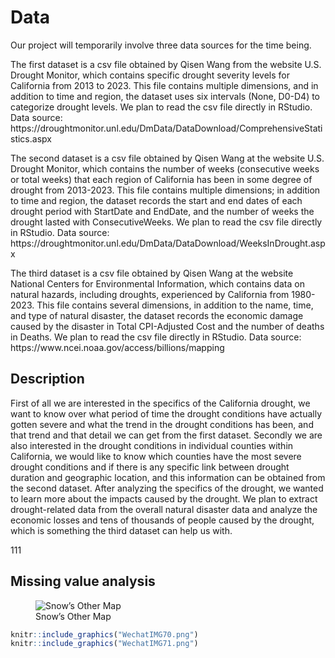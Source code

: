 # Data

Our project will temporarily involve three data sources for the time being. 

The first dataset is a csv file obtained by Qisen Wang from the website U.S. Drought Monitor, which contains specific drought severity levels for California from 2013 to 2023. This file contains multiple dimensions, and in addition to time and region, the dataset uses six intervals (None, D0-D4) to categorize drought levels. We plan to read the csv file directly in RStudio.
Data source: https://droughtmonitor.unl.edu/DmData/DataDownload/ComprehensiveStatistics.aspx

The second dataset is a csv file obtained by Qisen Wang at the website U.S. Drought Monitor, which contains the number of weeks (consecutive weeks or total weeks) that each region of California has been in some degree of drought from 2013-2023. This file contains multiple dimensions; in addition to time and region, the dataset records the start and end dates of each drought period with StartDate and EndDate, and the number of weeks the drought lasted with ConsecutiveWeeks. We plan to read the csv file directly in RStudio.
Data source: https://droughtmonitor.unl.edu/DmData/DataDownload/WeeksInDrought.aspx

The third dataset is a csv file obtained by Qisen Wang at the website National Centers for Environmental Information, which contains data on natural hazards, including droughts, experienced by California from 1980-2023. This file contains several dimensions, in addition to the name, time, and type of natural disaster, the dataset records the economic damage caused by the disaster in Total CPI-Adjusted Cost and the number of deaths in Deaths. We plan to read the csv file directly in RStudio.
Data source: https://www.ncei.noaa.gov/access/billions/mapping

## Description

First of all we are interested in the specifics of the California drought, we want to know over what period of time the drought conditions have actually gotten severe and what the trend in the drought conditions has been, and that trend and that detail we can get from the first dataset. Secondly we are also interested in the drought conditions in individual counties within California, we would like to know which counties have the most severe drought conditions and if there is any specific link between drought duration and geographic location, and this information can be obtained from the second dataset. After analyzing the specifics of the drought, we wanted to learn more about the impacts caused by the drought. We plan to extract drought-related data from the overall natural disaster data and analyze the economic losses and tens of thousands of people caused by the drought, which is something the third dataset can help us with.

111

## Missing value analysis

![Snow’s Other Map](WechatIMG70.png)


```r
knitr::include_graphics("WechatIMG70.png")
knitr::include_graphics("WechatIMG71.png")
```






